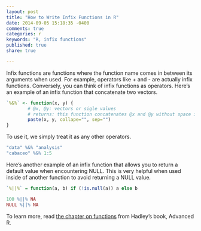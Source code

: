 ```yaml
---
layout: post
title: "How to Write Infix Functions in R"
date: 2014-09-05 15:18:35 -0400
comments: true
categories: r
keywords: "R, infix functions"
published: true
share: true

---
```

Infix functions are functions where the function name comes in between its arguments when used. For example, operators like + and - are actually infix functions. Conversely, you can think of infix functions as operators. Here's an example of an infix function that concatenate two vectors.
```r
`%&%` <- function(x, y) { 
        # @x, @y: vectors or sigle values
        # returns: this function concatenates @x and @y without space in between
        paste(x, y, collape="", sep="")
}
```

To use it, we simply treat it as any other operators.
```r
"data" %&% "analysis"
"cabaceo" %&% 1:5
```

Here's another example of an infix function that allows you to return a default value when encountering NULL. This is very helpful when used inside of another function to avoid returning a NULL value.
```r
`%||%` = function(a, b) if (!is.null(a)) a else b

100 %||% NA
NULL %||% NA
```

To learn more, read [the chapter on functions](http://adv-r.had.co.nz/Functions.html) from Hadley's book, Advanced R.